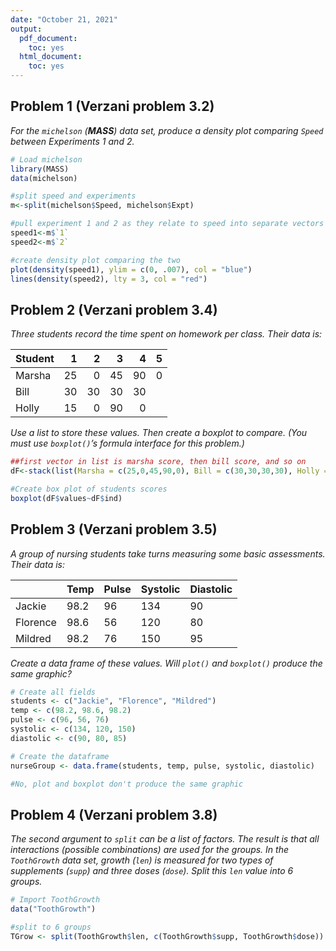 ---
date: "October 21, 2021"
output:
  pdf_document:
    toc: yes
  html_document:
    toc: yes
---

## Problem 1 (Verzani problem 3.2)
*For the `michelson` (**MASS**) data set, produce a density plot comparing `Speed` between Experiments 1 and 2.*

```{r, tidy=TRUE, error=TRUE}
# Load michelson
library(MASS)
data(michelson)

#split speed and experiments
m<-split(michelson$Speed, michelson$Expt)

#pull experiment 1 and 2 as they relate to speed into separate vectors
speed1<-m$`1`
speed2<-m$`2`

#create density plot comparing the two
plot(density(speed1), ylim = c(0, .007), col = "blue")
lines(density(speed2), lty = 3, col = "red")


```

## Problem 2 (Verzani problem 3.4)
*Three students record the time spent on homework per class. Their data is:*

| Student| 1  | 2  | 3  | 4  | 5 |
|:-------|---:|---:|---:|---:|--:|
| Marsha | 25 | 0  | 45 | 90 | 0 |
| Bill   | 30 | 30 | 30 | 30 |   |
| Holly  | 15 | 0  | 90 | 0  |   |

*Use a list to store these values. Then create a boxplot to compare. (You must use `boxplot()`'s formula interface for this problem.)*

```{r, tidy=TRUE, error=TRUE}
##first vector in list is marsha score, then bill score, and so on
dF<-stack(list(Marsha = c(25,0,45,90,0), Bill = c(30,30,30,30), Holly = c(15,0,90,0)))

#Create box plot of students scores
boxplot(dF$values~dF$ind)


```

## Problem 3 (Verzani problem 3.5)
*A group of nursing students take turns measuring some basic assessments. Their data is:*

|          | Temp | Pulse | Systolic | Diastolic |
|----------|------|-------|----------|-----------|
| Jackie   | 98.2 | 96    |  134     | 90        |
| Florence | 98.6 | 56    |  120     | 80        |
| Mildred  | 98.2 | 76    |  150     | 95        |

*Create a data frame of these values. Will `plot()` and `boxplot()` produce the same graphic?*

```{r, tidy=TRUE, error=TRUE}
# Create all fields
students <- c("Jackie", "Florence", "Mildred")
temp <- c(98.2, 98.6, 98.2)
pulse <- c(96, 56, 76)
systolic <- c(134, 120, 150)
diastolic <- c(90, 80, 85)

# Create the dataframe
nurseGroup <- data.frame(students, temp, pulse, systolic, diastolic)

#No, plot and boxplot don't produce the same graphic
```

## Problem 4 (Verzani problem 3.8)
*The second argument to `split` can be a list of factors. The result is that all interactions (possible combinations) are used for the groups. In the `ToothGrowth` data set, growth (`len`) is measured for two types of supplements (`supp`) and three doses (`dose`). Split this `len` value into 6 groups.*

```{r, tidy=TRUE, error=TRUE}
# Import ToothGrowth
data("ToothGrowth")

#split to 6 groups
TGrow <- split(ToothGrowth$len, c(ToothGrowth$supp, ToothGrowth$dose))
```

